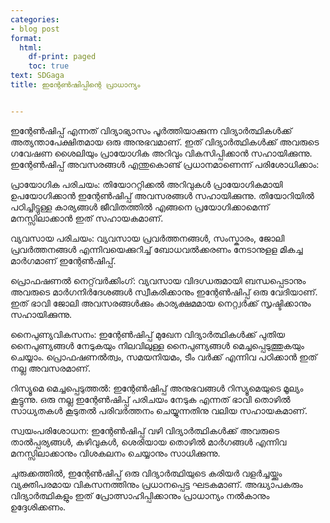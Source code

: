 ```yaml
---
categories:
- blog post
format:
  html:
    df-print: paged
    toc: true
text: SDGaga
title: ഇന്റേൺഷിപ്പിന്റെ പ്രാധാന്യം


---
```


ഇന്റേൺഷിപ്പ് എന്നത് വിദ്യാഭ്യാസം പൂർത്തിയാക്കുന്ന വിദ്യാർത്ഥികൾക്ക് അത്യന്താപേക്ഷിതമായ ഒരു അനുഭവമാണ്. ഇത് വിദ്യാർത്ഥികൾക്ക് അവരുടെ ഗവേഷണ ശൈലിയും പ്രായോഗിക അറിവും വികസിപ്പിക്കാൻ സഹായിക്കുന്നു. ഇന്റേൺഷിപ്പ് അവസരങ്ങൾ എന്തുകൊണ്ട് പ്രധാനമാണെന്ന് പരിശോധിക്കാം:

പ്രായോഗിക പരിചയം: തിയോററ്റിക്കൽ അറിവുകൾ പ്രായോഗികമായി ഉപയോഗിക്കാൻ ഇന്റേൺഷിപ്പ് അവസരങ്ങൾ സഹായിക്കുന്നു. തിയോറിയിൽ പഠിച്ചിട്ടുള്ള കാര്യങ്ങൾ ജീവിതത്തിൽ എങ്ങനെ പ്രയോഗിക്കാമെന്ന് മനസ്സിലാക്കാൻ ഇത് സഹായകമാണ്.

വ്യവസായ പരിചയം: വ്യവസായ പ്രവർത്തനങ്ങൾ, സംസ്കാരം, ജോലി പ്രവർത്തനങ്ങൾ എന്നിവയെക്കുറിച്ച് ബോധവൽക്കരണം നേടാനുളള മികച്ച മാർഗമാണ് ഇന്റേൺഷിപ്പ്.

പ്രൊഫഷണൽ നെറ്റ്‌വർക്കിംഗ്: വ്യവസായ വിദഗ്ധരുമായി ബന്ധപ്പെടാനും അവരുടെ മാർഗനിർദേശങ്ങൾ സ്വീകരിക്കാനും ഇന്റേൺഷിപ്പ് ഒരു വേദിയാണ്. ഇത് ഭാവി ജോലി അവസരങ്ങൾക്കും കാര്യക്ഷമമായ നെറ്റ്വർക്ക് സൃഷ്ടിക്കാനും സഹായിക്കുന്നു.

നൈപുണ്യവികസനം: ഇന്റേൺഷിപ്പ് മുഖേന വിദ്യാർത്ഥികൾക്ക് പുതിയ നൈപുണ്യങ്ങൾ നേടുകയും നിലവിലുള്ള നൈപുണ്യങ്ങൾ മെച്ചപ്പെടുത്തുകയും ചെയ്യാം. പ്രൊഫഷണൽത്വം, സമയനിയമം, ടീം വർക്ക് എന്നിവ പഠിക്കാൻ ഇത് നല്ല അവസരമാണ്.

റിസ്യൂമെ മെച്ചപ്പെടുത്തൽ: ഇന്റേൺഷിപ്പ് അനുഭവങ്ങൾ റിസ്യൂമെയുടെ മൂല്യം കൂട്ടുന്നു. ഒരു നല്ല ഇന്റേൺഷിപ്പ് പരിചയം നേടുക എന്നത് ഭാവി തൊഴിൽ സാധ്യതകൾ കൂടുതൽ പരിവർത്തനം ചെയ്യുന്നതിനു വലിയ സഹായകമാണ്.

സ്വയംപരിശോധന: ഇന്റേൺഷിപ്പ് വഴി വിദ്യാർത്ഥികൾക്ക് അവരുടെ താൽപ്പര്യങ്ങൾ, കഴിവുകൾ, ശെരിയായ തൊഴിൽ മാർഗങ്ങൾ എന്നിവ മനസ്സിലാക്കാനും വിശകലനം ചെയ്യാനും സാധിക്കുന്നു.

ചുരുക്കത്തിൽ, ഇന്റേൺഷിപ്പ് ഒരു വിദ്യാർത്ഥിയുടെ കരിയർ വളർച്ചയ്ക്കും വ്യക്തിപരമായ വികസനത്തിനും പ്രധാനപ്പെട്ട ഘടകമാണ്. അദ്ധ്യാപകരും വിദ്യാർത്ഥികളും ഇത് പ്രോത്സാഹിപ്പിക്കാനും പ്രാധാന്യം നൽകാനും ഉദ്ദേശിക്കണം.
